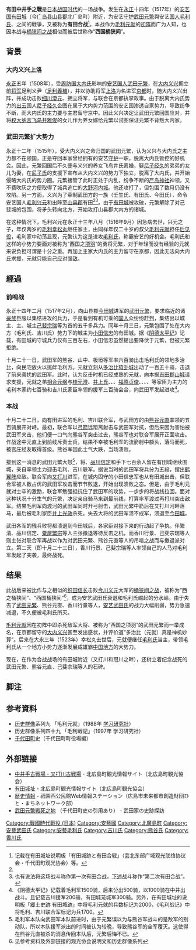 {{Infobox Military Conflict
|image=
|caption=
|conflict=有田中井手之戰
|partof=[[日本戰國時代|日本戰國時代]]
|date=[[永正|永正]]十四年（1517年）
|place=[[安艺国|安艺国]][[有田城|有田城]]（今[[广岛县|广岛县]][[山县郡|山县郡]]北广岛町）附近
|result=毛利、吉川联合軍勝利
|combatant1=[[File:Ichimonjimitsuboshi.svg|15px]] [[毛利氏|毛利氏]]<br>[[File:Marunouchinimitsuhikiryo.svg|15px]] {{tsl|jp|吉川氏|吉川氏}}
|combatant2=[[File:Japanese_Crest_Takedabishi.svg|15px]] [[安艺武田氏|安艺武田氏]]
|commander1=[[File:Ichimonjimitsuboshi.svg|15px]] [[毛利元就|毛利元就]]<br>[[File:Marunouchinimitsuhikiryo.svg|15px]] {{tsl|jp|宮庄経友|宮庄経友}}
|commander2=[[File:Japanese_Crest_Takedabishi.svg|15px]] [[武田元繁|武田元繁]]{{KIA}}<br>{{tsl|jp|熊谷元直 (戦国時代)|熊谷元直}}{{KIA}}<br>{{tsl|jp|香川行景|香川行景}}{{KIA}}<br>[[己斐宗瑞|己斐宗瑞]]{{KIA}}
|strength1=850（毛利军）<ref name="兵数" /><br>300（吉川军援军）
|strength2=5000
|casualties1=不詳
|casualties2=全灭
}}
'''有田中井手之戰'''是[[日本战国时代|日本战国时代]]的一场战争。发生在[[永正|永正]]十四年（1517年）的[[安艺国|安艺国]][[有田城|有田城]]（今[[广岛县|广岛县]][[山县郡|山县郡]]北广岛町）附近，为安艺[[守护|守护]][[武田元繁|武田元繁]]與安艺[[国人|国人]][[毛利氏|毛利氏]]、{{tsl|jp|吉川氏|吉川氏}}之间的戰爭，又被称为'''有田合战'''<ref name="有田城址">记载在有田城址说明板「有田城跡と有田合戦」（芸北东部广域观光联络协议会・千代田町观光协会）等。</ref>。本战作为[[毛利元就|毛利元就]]的[[初阵|初阵]]而广为人知，也因本战与[[桶狭间之战|桶狭间之战]]相似而被后世称作“'''西国桶狭间'''”。
{{japanese|japanese=有田中井手の戦い|kana=ありたなかいでのたたかい|romaji=Aritanakaide no Tatakai|舊寫=有田中井手の戰い}}
{{Campaignbox 毛利氏重大戰役}}

== 背景 ==

=== 大内义兴上洛 ===
[[永正|永正]]五年（1508年），受[[周防国|周防国]][[大内氏|大内氏]]影响的[[安艺|安艺]][[国人|国人]][[武田元繁|武田元繁]]，在[[大内义兴|大内义兴]]拥立前[[幕府将军|将军]]足利义尹（[[足利義稙|足利義稙]]），并以协助将军[[上洛|上洛]]为名进军[[京都|京都]]时，随大内义兴出阵，并成功击败[[细川澄元|细川澄元]]、拥立将军，与{{tsl|jp|細川高国|细川高国}}联合在京都执掌政事。由于脱离大内氏势力的[[出云|出云]]国人[[尼子经久|尼子经久]]企图在属于大内势力范围的安艺国渗透自家势力，导致纷争不断，而大内氏的主力要与主君留守京中。因此义兴决定让武田元繁回国应对，并将[[权大纳言|权大纳言]][[飞鸟井雅俊|飞鸟井雅俊]]的女儿作为养女嫁给元繁以试图保证元繁不背叛大内家。

=== 武田元繁扩大势力 ===
永正十二年（1515年），受大内义兴之命归国的武田元繁，认为义兴与大内氏之主力都不在领国，正是夺回本家曾经拥有的安艺[[守护|守护]]一职，脱离大内氏管控的好机会。因此，元繁回国后不久便与义兴的养女飞鸟井氏离婚，娶[[尼子经久|尼子经久]]的弟弟{{tsl|jp|尼子久幸|尼子久幸}}的女儿为妻，在[[尼子氏|尼子氏]]的支援下宣布从大内义兴的势力下独立，脱离了大内氏，并开始侵略大内氏的势力圈。元繁接管了此时正处于内乱，纷争不断的[[严岛神社|严岛神社]]神领，又不费吹灰之力便取得了城兵逃亡的[[大野河内城|大野河内城]]。他还攻打了{{tsl|jp|己斐城|己斐城}}，但包围了数月仍没有攻陷。另一方面，义兴为了牵制武田方的{{tsl|jp|山県氏|山县氏}}一族（壬生氏、有田氏、今田氏），命令安艺国人[[毛利兴元|毛利兴元]]和{{tsl|jp|吉川元経|吉川元经}}出阵至[[山县郡|山县郡]]有田<ref name="有田城址" /><ref>也有说法将这场战斗称作第一次有田合战，[[有田中井手之战#本战|下述]]战斗称作“第二次有田合战”。</ref>。由于[[有田城|有田城]]被攻破，元繁解除了对己斐城的包围，将矛头转向北方，开始攻打山县郡大内方的诸城。

在这种情况下，毛利兴元在永正十三年八月（1516年9月）因急病去世，兴元之子，年仅两岁的[[毛利幸松丸|毛利幸松丸]]继任家主，由同样年仅二十岁的叔父[[毛利元就|毛利元就]]担任[[后见役|后见役]]，毛利家中动荡显现，元繁认为这是进攻[[毛利氏|毛利氏]]，称霸安艺的好机会。毛利氏和{{tsl|jp|吉川氏|吉川氏}}这样的小势力要面对被称为“西国之[[项羽|项羽]]”的勇将元繁，对于年轻而没有经验的元就来说负担可谓是十分之重。再加上主家大内氏的主力留守在京都，因此无法向大内氏求援，元就只能自己应对强敌。

== 經過 ==
=== 前哨战 ===
永正十四年二月（1517年2月），向山县郡[[今田城|今田城]]进军的[[武田元繁|武田元繁]]，要求临近的诸[[豪族|豪族]]臣服以集结进攻的兵力，于是看到有机可乘的[[国人|国人]]众纷纷赶到，集结出以{{tsl|jp|三入高松城|三入高松城}}城主{{tsl|jp|熊谷元直 (戦国時代)|熊谷元直}}、{{tsl|jp|八木城|八木城}}主{{tsl|jp|香川行景|香川行景}}、{{tsl|jp|己斐城|己斐城}}城主[[己斐宗瑞|己斐宗瑞]]等为首的五千多兵力。同年十月三日，元繁包围了处在大内方（毛利氏、吉川氏）势力下的城主为[[小田信忠|小田信忠]]的有田城。据《[[阴德太平记|阴德太平记]]》记载，有田城的守城兵力仅有三百左右，小田信忠虽然提出要降伏于元繁，但被元繁拒绝。

十月二十一日，武田军的熊谷、山中、板垣等军率六百骑出击毛利氏的领地多治比，向民宅放火以挑衅毛利方。元就立刻从[[多治比猿卦城|多治比猿卦城]]出动了一百五十骑，击退了前来袭扰的武田军。此时，认为反击时机已经成熟的元就，向本据[[吉田郡山城|吉田郡山城]]请求支援，元就之弟[[相合元纲|相合元纲]]与[[桂元澄|桂元澄]]、[[井上氏|井上氏]]、{{tsl|jp|坂氏|坂氏}}、{{tsl|jp|渡辺勝|渡边胜}}、[[福原贞俊|福原贞俊]]、{{tsl|jp|口羽氏|口羽氏}}、{{tsl|jp|赤川氏|赤川氏}}、{{tsl|jp|粟屋氏|粟屋氏}}、{{tsl|jp|児玉氏|儿玉氏}}等家臣为主力的毛利本家约七百骑和吉川氏家臣{{tsl|jp|宮庄経友|宮庄経友}}率领的援军三百骑会合，向武田军发起进攻<ref name="兵数">《阴德太平记》记载着毛利军1500骑，后来分出500骑，以1000骑在中井出战斗。且记载吉川援军200骑，有田城笼城军300骑。另外，在有田城址的说明板「郷土史跡 有田城跡」中将毛利元就的兵数标记为2000，《毛利战记》中将毛利、吉川联合军标记为兵1700。</ref>。

=== 本战 ===
十月二十二日，向有田进军的毛利、吉川联合军，与武田方的由[[熊谷元直|熊谷元直]]率领的五百骑展开对峙。最初，联合军以[[弓箭|弓箭]]远距离射击与武田军对抗，但后来因为害怕被武田军夹击，他们便一口气向熊谷军突击过去，熊谷军也对联合军展开正面攻击。作战途中元直上到前线斥责士兵，结果不幸被毛利军的流箭射中额头，落马而死，被宫庄经友取得首级。熊谷军因此士气大跌，当场溃败。

接到这一消息的武田元繁大怒<ref>毛利军本队向武田军本队前进时，由于元繁误以为与熊谷军战斗的是敌军的别动队，所以本队援军派出的时间被认为较晚，导致熊谷军的全军覆灭。这使得在熊谷元直被杀的消息传回本队后，元繁后悔不已。</ref>，将{{tsl|jp|伴繁清|伴繁清}}、[[品川信定|品川信定]]和手下七百余人留在有田城继续围城，亲自率领主力迎击毛利、吉川联军。据说当时的武田军将兵分为五段，摆出[[鹤翼阵|鹤翼阵]]应敌。联合军向[[又打川|又打川]]进军，在城内固守的小田信忠军也从有田城出击，但联合军被人数占优的武田军攻击而节节败退，开始出现溃败之态。但是，由于毛利元就对士卒的激励，联合军勉强抵抗住了武田军的攻势，一步步的将战线拉回。面对这种状况十分生气的元繁，决定亲自骑马来到最前线，打算率军渡过再打川突击敌军。结果毛利军向渡河的武田军同时开弓射击，武田元繁中箭后在又打川河畔落马，最后被毛利家臣[[井上光政|井上光政]]杀死。失去大将的武田军溃不成军，溃退至[[今田城|今田城]]。

武田各军的残兵败将都溃退到今田城后，各家臣对接下来的行动起了争执。伴繁清、品川信定、[[粟屋繁宗|粟屋繁宗]]等人主张撤退等待反击之机，而香川行景、己斐宗瑞等人则主张对联合军再战以作为对武田元繁、熊谷元直等人的吊唁之战而与撤退派对立。第二天（即十月二十三日），香川行景、己斐宗瑞等人率领自己的人马对毛利军发起了突袭，最终战死。

== 结果 ==
此战后来被比作与之相似的[[织田信长|织田信长]]击败[[今川义元|今川义元]]大军的[[桶狭间之战|桶狭间之战]]，被称为“西之桶狭间”、“西国桶狭间”<ref>见参考资料及外部链接的观光协会说明文和历史群像系列</ref>，成为安艺武田氏衰退和毛利氏崛起的分水岭。由于失去了[[武田元繁|武田元繁]]、熊谷元直、香川行景等人，[[安艺武田氏|安艺武田氏]]的战力大幅削弱，势力急速减退，不久便被毛利氏所灭。

[[毛利元就|毛利元就]]因在初阵中即杀死敌军大将、被称为“西国之项羽”的武田元繁而一举成名，在京都留守的[[大内义兴|大内义兴]]甚至发出感状，并评价道“多治比（元就）真是神机妙算”。后来在大永三年（1523年）幸松丸去世后，元就便继任[[毛利氏|毛利氏]]当主，带领毛利氏从一个地方小势力逐渐发展成雄霸[[中国地方|中国地方]]的大势力。

现在，在作为合战战场的有田城附近（又打川和冠川之畔），还树立着纪念战死的武田元繁、熊谷元直、己斐宗瑞等人的石碑。

== 脚注 ==
{{Reflist}}

== 参考資料 ==
*[[历史群像|历史群像]]系列九 「毛利元就」（1988年 [[学习研究社|学习研究社]]）
*历史群像系列四十九 「毛利戦記」（1997年 学习研究社）
*[[千代田町|千代田町]]史（千代田町町役場編）

== 外部链接 ==
*[https://web.archive.org/web/20150504133553/http://www.kitahiro.jp/shiseki/nakaide.html 中井手古戦場・又打川古戦場] - 北広島町観光情報サイト（北広島町観光協会）
*[https://web.archive.org/web/20150712105333/http://www.kitahiro.jp/shiseki/aritajoshi.html 有田城址] - 北広島町観光情報サイト（北広島町観光協会）
*[http://www.cf.city.hiroshima.jp/gion-k/webstation/rekishi2.html 歴史情報] {{Wayback|url=http://www.cf.city.hiroshima.jp/gion-k/webstation/rekishi2.html |date=20160304075619 }} - 祇園西公民館Web情報ステーション（広島市未来都市創造財団ひと・まちネットワーク部）
*[http://www.zephyr.dti.ne.jp/bushi/siseki/takedamotoshige.htm 武田元繁戦死之地] {{Wayback|url=http://www.zephyr.dti.ne.jp/bushi/siseki/takedamotoshige.htm |date=20210123204054 }}（千代田町史の引用あり） - 武田家の史跡探訪



[[Category:戰國時代戰役_(日本)|Category:戰國時代戰役 (日本)]]
[[Category:安藝國|Category:安藝國]]
[[Category:北廣島町|Category:北廣島町]]
[[Category:安藝武田氏|Category:安藝武田氏]]
[[Category:安藝毛利氏|Category:安藝毛利氏]]
[[Category:吉川氏|Category:吉川氏]]
[[Category:熊谷氏|Category:熊谷氏]]
[[Category:香川氏|Category:香川氏]]
